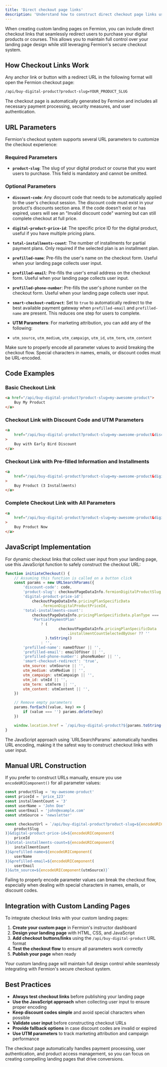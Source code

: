 ```yaml
---
title: 'Direct checkout page links'
description: 'Understand how to construct direct checkout page links using Fermion'
---
```


When creating custom landing pages on Fermion, you can include direct checkout links that seamlessly redirect users to purchase your digital products or courses. This allows you to maintain full control over your landing page design while still leveraging Fermion's secure checkout system.

## How Checkout Links Work

Any anchor link or button with a redirect URL in the following format will open the Fermion checkout page:

```html
/api/buy-digital-product?product-slug=YOUR_PRODUCT_SLUG
```

<Info>
	The checkout page is automatically generated by Fermion and includes all
	necessary payment processing, security measures, and user authentication.
</Info>

## URL Parameters

Fermion's checkout system supports several URL parameters to customize the checkout experience:

### Required Parameters

-   **`product-slug`**: The slug of your digital product or course that you want users to purchase. This field is mandatory and cannot be omitted.

### Optional Parameters

-   **`discount-code`**: Any discount code that needs to be automatically applied to the user's checkout session. The discount code must exist in your product's discounts section area. If the code doesn't exist or has expired, users will see an "Invalid discount code" warning but can still complete checkout at full price.

-   **`digital-product-price-id`**: The specific price ID for the digital product, useful if you have multiple pricing plans.

-   **`total-installments-count`**: The number of installments for partial payment plans. Only required if the selected plan is an installment plan.

-   **`prefilled-name`**: Pre-fills the user's name on the checkout form. Useful when your landing page collects user input.

-   **`prefilled-email`**: Pre-fills the user's email address on the checkout form. Useful when your landing page collects user input.

-   **`prefilled-phone-number`**: Pre-fills the user's phone number on the checkout form. Useful when your landing page collects user input.

-   **`smart-checkout-redirect`**: Set to `true` to automatically redirect to the best available payment gateway when `prefilled-email` and `prefilled-name` are present. This reduces one step for users to complete.

-   **UTM Parameters**: For marketing attribution, you can add any of the following:
-   `utm_source`, `utm_medium`, `utm_campaign`, `utm_id`, `utm_term`, `utm_content`

<Warning>
	Make sure to properly encode all parameter values to avoid breaking the
	checkout flow. Special characters in names, emails, or discount codes must
	be URL-encoded.
</Warning>

## Code Examples

### Basic Checkout Link

```html
<a href="/api/buy-digital-product?product-slug=my-awesome-product">
	Buy My Product
</a>
```

### Checkout Link with Discount Code and UTM Parameters

```html
<a
	href="/api/buy-digital-product?product-slug=my-awesome-product&discount-code=EARLY_LAUNCH&utm_source=newsletter&utm_medium=email"
>
	Buy with Early Bird Discount
</a>
```

### Checkout Link with Pre-filled Information and Installments

```html
<a
	href="/api/buy-digital-product?product-slug=my-awesome-product&digital-product-price-id=price_123&total-installments-count=3&prefilled-name=John%20Doe&prefilled-email=john@example.com"
>
	Buy Product (3 Installments)
</a>
```

### Complete Checkout Link with All Parameters

```html
<a
	href="/api/buy-digital-product?product-slug=my-awesome-product&digital-product-price-id=price_123&total-installments-count=3&discount-code=EARLY_LAUNCH&prefilled-name=John%20Doe&prefilled-email=john@example.com&prefilled-phone-number=1234567890&smart-checkout-redirect=true&utm_source=adwords&utm_medium=cpc&utm_campaign=summer_sale"
>
	Buy Product Now
</a>
```

## JavaScript Implementation

For dynamic checkout links that collect user input from your landing page, use this JavaScript function to safely construct the checkout URL:

```javascript
function initiateCheckout() {
	// Assuming this function is called on a button click
	const params = new URLSearchParams({
		'discount-code': code,
		'product-slug': checkoutPageDataInfo.fermionDigitalProductSlug,
		'digital-product-price-id':
			checkoutPageDataInfo.pricingPlanSpecificData
				.fermionDigitalProductPriceId,
		'total-installments-count':
			checkoutPageDataInfo.pricingPlanSpecificData.planType ===
			'PartialPaymentPlan'
				? (
						checkoutPageDataInfo.pricingPlanSpecificData
							.installmentCountSelectedByUser ?? ''
				  ).toString()
				: '',
		'prefilled-name': nameOfUser || '',
		'prefilled-email': emailOfUser || '',
		'prefilled-phone-number': phoneNumber || '',
		'smart-checkout-redirect': 'true',
		utm_source: utmSource || '',
		utm_medium: utmMedium || '',
		utm_campaign: utmCampaign || '',
		utm_id: utmId || '',
		utm_term: utmTerm || '',
		utm_content: utmContent || '',
	})

	// Remove empty parameters
	params.forEach((value, key) => {
		if (value === '') params.delete(key)
	})

	window.location.href = `/api/buy-digital-product?${params.toString()}`
}
```

<Tip>
	The JavaScript approach using `URLSearchParams` automatically handles URL
	encoding, making it the safest way to construct checkout links with user
	input.
</Tip>

## Manual URL Construction

If you prefer to construct URLs manually, ensure you use `encodeURIComponent()` for all parameter values:

```javascript
const productSlug = 'my-awesome-product'
const priceId = 'price_123'
const installmentCount = '3'
const userName = 'John Doe'
const userEmail = 'john@example.com'
const utmSource = 'newsletter'

const checkoutUrl = `/api/buy-digital-product?product-slug=${encodeURIComponent(
	productSlug
)}&digital-product-price-id=${encodeURIComponent(
	priceId
)}&total-installments-count=${encodeURIComponent(
	installmentCount
)}&prefilled-name=${encodeURIComponent(
	userName
)}&prefilled-email=${encodeURIComponent(
	userEmail
)}&utm_source=${encodeURIComponent(utmSource)}`
```

<Danger>
	Failing to properly encode parameter values can break the checkout flow,
	especially when dealing with special characters in names, emails, or
	discount codes.
</Danger>

## Integration with Custom Landing Pages

To integrate checkout links with your custom landing pages:

1. **Create your custom page** in Fermion's instructor dashboard
2. **Design your landing page** with HTML, CSS, and JavaScript
3. **Add checkout buttons/links** using the `/api/buy-digital-product` URL format
4. **Test the checkout flow** to ensure all parameters work correctly
5. **Publish your page** when ready

<Check>
	Your custom landing page will maintain full design control while seamlessly
	integrating with Fermion's secure checkout system.
</Check>

## Best Practices

-   **Always test checkout links** before publishing your landing page
-   **Use the JavaScript approach** when collecting user input to ensure proper encoding
-   **Keep discount codes simple** and avoid special characters when possible
-   **Validate user input** before constructing checkout URLs
-   **Provide fallback options** in case discount codes are invalid or expired
-   **Use UTM parameters** to track marketing attribution and campaign performance

<Note>
	The checkout page automatically handles payment processing, user
	authentication, and product access management, so you can focus on creating
	compelling landing pages that drive conversions.
</Note>
